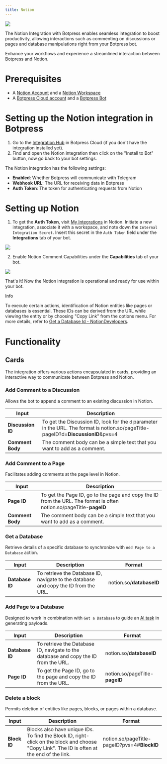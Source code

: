 ```yaml
---
title: Notion
---
```



<img src="./assets/notion.png" />

The Notion Integration with Botpress enables seamless integration to boost productivity, allowing interactions such as commenting on discussions or pages and database manipulations right from your Botpress bot.

Enhance your workflows and experience a streamlined interaction between Botpress and Notion.

# Prerequisites

* A [Notion Account](https://www.notion.so/signup) and a [Notion Workspace](https://www.notion.so/onboarding)
* A [Botpress Cloud account](https://sso.botpress.cloud) and a [Botpress Bot](/learn/get-started/quick-start)

# Setting up the Notion integration in Botpress

1. Go to the [Integration Hub](https://app.botpress.cloud/hub) in Botpress Cloud (if you don't have the integration installed yet).
2. Find and open the Notion integration then click on the "Install to Bot" button, now go back to your bot settings.

The Notion integration has the following settings:

* **Enabled**: Whether Botpress will communicate with Telegram
* **Webhook URL**: The URL for receiving data in Botpress
* **Auth Token**: The token for authenticating requests from Notion

# Setting up Notion

1. To get the **Auth Token**, visit [My Integrations](https://www.notion.so/my-integrations) in Notion. Initiate a new integration, associate it with a workspace, and note down the `Internal Integration Secret`. Insert this secret in the `Auth Token` field under the **Integrations** tab of your bot.

<img src="./assets/notion-secret.png" />

2. Enable Notion Comment Capabilities under the **Capabilities** tab of your bot.

<img src="./assets/notion-capabilities.png" />

That's it! Now the Notion integration is operational and ready for use within your bot.

<Info>
Info

To execute certain actions, identification of Notion entities like pages or databases is essential. These IDs can be derived from the URL while viewing the entity or by choosing "Copy Link" from the options menu. For more details, refer to [Get a Database Id - NotionDevelopers](https://developers.notion.com/docs/create-a-notion-integration#step-3-save-the-database-id).
</Info>

# Functionality

## Cards

The integration offers various actions encapsulated in cards, providing an interactive way to communicate between Botpress and Notion.

### Add Comment to a Discussion

Allows the bot to append a comment to an existing discussion in Notion.

| Input             | Description                                                                                                                         |
| ----------------- | ----------------------------------------------------------------------------------------------------------------------------------- |
| **Discussion ID** | To get the Discussion ID, look for the `d` parameter in the URL. The format is notion.so/pageTitle-pageID?d=**DiscussionID**\&pvs=4 |
| **Comment Body**  | The comment body can be a simple text that you want to add as a comment.                                                            |

### Add Comment to a Page

Facilitates adding comments at the page level in Notion.

| Input            | Description                                                                                                         |
| ---------------- | ------------------------------------------------------------------------------------------------------------------- |
| **Page ID**      | To get the Page ID, go to the page and copy the ID from the URL. The format is often notion.so/pageTitle-**pageID** |
| **Comment Body** | The comment body can be a simple text that you want to add as a comment.                                            |

### Get a Database

Retrieve details of a specific database to synchronize with `Add Page to a Database` action.

| Input           | Description                                                                         | Format                   |
| --------------- | ----------------------------------------------------------------------------------- | ------------------------ |
| **Database ID** | To retrieve the Database ID, navigate to the database and copy the ID from the URL. | notion.so/**databaseID** |

### Add Page to a Database

Designed to work in combination with `Get a Database` to guide an [AI task](/learn/reference/cards/ai/ai-task) in generating payloads.

| Input           | Description                                                                         | Format                         |
| --------------- | ----------------------------------------------------------------------------------- | ------------------------------ |
| **Database ID** | To retrieve the Database ID, navigate to the database and copy the ID from the URL. | notion.so/**databaseID**       |
| **Page ID**     | To get the Page ID, go to the page and copy the ID from the URL.                    | notion.so/pageTitle-**pageID** |

### Delete a block

Permits deletion of entities like pages, blocks, or pages within a database.

| Input        | Description                                                                                                                                 | Format                                       |
| ------------ | ------------------------------------------------------------------------------------------------------------------------------------------- | -------------------------------------------- |
| **Block ID** | Blocks also have unique IDs. To find the Block ID, right-click on the block and choose "Copy Link". The ID is often at the end of the link. | notion.so/pageTitle-pageID?pvs=4#**BlockID** |
